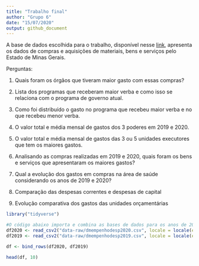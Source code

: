 ```yaml
---
title: "Trabalho final"
author: "Grupo 6"
date: "15/07/2020"
output: github_document
---
```

A base de dados escolhida para o trabalho, disponível nesse [link](http://www.transparencia.dadosabertos.mg.gov.br/dataset/compras-contratos-do-estado-de-minas-gerais), apresenta os dados de compras e aquisições de materiais, bens e serviços pelo Estado de Minas Gerais.

Perguntas:

1) Quais foram os órgãos que tiveram maior gasto com essas compras?

2) Lista dos programas que receberam maior verba e como isso se relaciona com o programa de governo atual.

3) Como foi distribuído o gasto no programa que recebeu maior verba e no que recebeu menor verba.

4) O valor total e média mensal de gastos dos 3 poderes em 2019 e 2020.

5) O valor total e média mensal de gastos das 3 ou 5 unidades executores que tem os maiores gastos.

6) Analisando as compras realizadas em 2019 e 2020, quais foram os bens e serviços que apresentaram os maiores gastos?

7) Qual a evolução dos gastos em compras na área de saúde considerando os anos de 2019 e 2020? 

8) Comparação das despesas correntes e despesas de capital 

9) Evolução comparativa dos gastos das unidades orçamentárias


```r
library("tidyverse")

#O código abaixo importa e combina as bases de dados para os anos de 2019 e 2020
df2020 <- read_csv2("data-raw/dmempenhodesp2020.csv", locale = locale(encoding = "latin1", decimal_mark = ",", date_format = "%d/%m/%Y"))
df2019 <- read_csv2("data-raw/dmempenhodesp2019.csv", locale = locale(encoding = "latin1", decimal_mark = ",", date_format = "%d/%m/%Y"))

df <- bind_rows(df2020, df2019)

head(df, 10)

```


